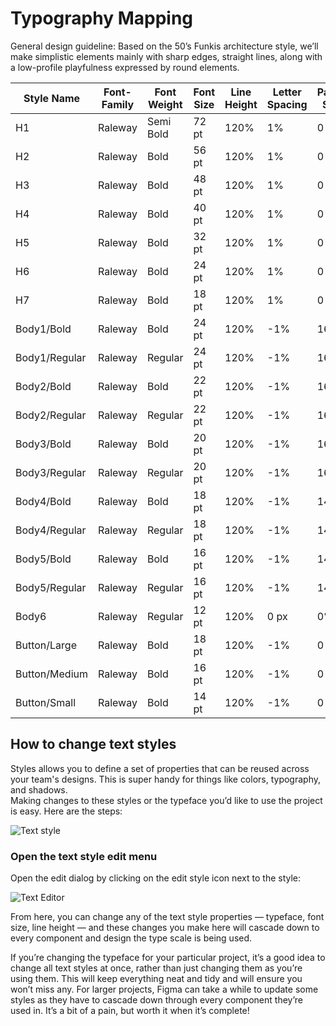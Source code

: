 
# Typography Mapping
General design guideline:
Based on the 50’s Funkis architecture style, we’ll make simplistic elements mainly with sharp edges, straight lines, along with a low-profile playfulness expressed by round elements.

| Style Name     | Font-Family | Font Weight | Font Size | Line Height | Letter Spacing | Paragraph Spacing |
|----------------|-------------|-------------|-----------|-------------|----------------|-------------------|
| H1             | Raleway     | Semi Bold   | 72 pt     | 120%        | 1%             | 0                 |
| H2             | Raleway     | Bold        | 56 pt     | 120%        | 1%             | 0                 |
| H3             | Raleway     | Bold        | 48 pt     | 120%        | 1%             | 0                 |
| H4             | Raleway     | Bold        | 40 pt     | 120%        | 1%             | 0                 |
| H5             | Raleway     | Bold        | 32 pt     | 120%        | 1%             | 0                 |
| H6             | Raleway     | Bold        | 24 pt     | 120%        | 1%             | 0                 |
| H7             | Raleway     | Bold        | 18 pt     | 120%        | 1%             | 0                 |
| Body1/Bold     | Raleway     | Bold        | 24 pt     | 120%        | -1%            | 16                |
| Body1/Regular  | Raleway     | Regular     | 24 pt     | 120%        | -1%            | 16                |
| Body2/Bold     | Raleway     | Bold        | 22 pt     | 120%        | -1%            | 16                |
| Body2/Regular  | Raleway     | Regular     | 22 pt     | 120%        | -1%            | 16                |
| Body3/Bold     | Raleway     | Bold        | 20 pt     | 120%        | -1%            | 16                |
| Body3/Regular  | Raleway     | Regular     | 20 pt     | 120%        | -1%            | 16                |
| Body4/Bold     | Raleway     | Bold        | 18 pt     | 120%        | -1%            | 14                |
| Body4/Regular  | Raleway     | Regular     | 18 pt     | 120%        | -1%            | 14                |
| Body5/Bold     | Raleway     | Bold        | 16 pt     | 120%        | -1%            | 14                |
| Body5/Regular  | Raleway     | Regular     | 16 pt     | 120%        | -1%            | 14                |
| Body6          | Raleway     | Regular     | 12 pt     | 120%        | 0 px           | 0%                |
| Button/Large   | Raleway     | Bold        | 18 pt     | 120%        | -1%            | 0                 |
| Button/Medium  | Raleway     | Bold        | 16 pt     | 120%        | -1%            | 0                 |
| Button/Small   | Raleway     | Bold        | 14 pt     | 120%        | -1%            | 0                 |

## How to change text styles
Styles allows you to define a set of properties that can be reused across your team's designs. This is super handy for things like colors, typography, and shadows.  
Making changes to these styles or the typeface you’d like to use the project is easy. Here are the steps:

![Text style](../../../public/img/font-text-styles.png)

### Open the text style edit menu
Open the edit dialog by clicking on the edit style icon next to the style:

![Text Editor](../../../public/img/text-editor.png)

From here, you can change any of the text style properties — typeface, font size, line height — and these changes you make here will cascade down to every component and design the type scale is being used.

<Callout emoji="💡">
If you’re changing the typeface for your particular project, it’s a good idea to change all text styles at once, rather than just changing them as you’re using them. This will keep everything neat and tidy and will ensure you won’t miss any.
For larger projects, Figma can take a while to update some styles as they have to cascade down through every component they’re used in. It’s a bit of a pain, but worth it when it’s complete!
</Callout>